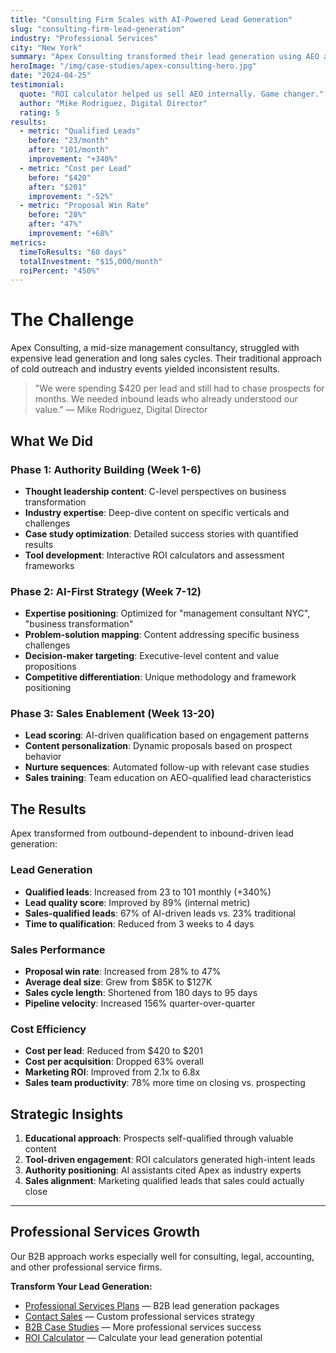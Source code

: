 ```yaml
---
title: "Consulting Firm Scales with AI-Powered Lead Generation"
slug: "consulting-firm-lead-generation"
industry: "Professional Services"
city: "New York"
summary: "Apex Consulting transformed their lead generation using AEO and targeted ads, increasing qualified leads by 340% while reducing cost per lead by 52%."
heroImage: "/img/case-studies/apex-consulting-hero.jpg"
date: "2024-04-25"
testimonial:
  quote: "ROI calculator helped us sell AEO internally. Game changer."
  author: "Mike Rodriguez, Digital Director"
  rating: 5
results:
  - metric: "Qualified Leads"
    before: "23/month"
    after: "101/month"
    improvement: "+340%"
  - metric: "Cost per Lead"
    before: "$420"
    after: "$201"
    improvement: "-52%"
  - metric: "Proposal Win Rate"
    before: "28%"
    after: "47%"
    improvement: "+68%"
metrics:
  timeToResults: "60 days"
  totalInvestment: "$15,000/month"
  roiPercent: "450%"
---
```


# The Challenge

Apex Consulting, a mid-size management consultancy, struggled with expensive lead generation and long sales cycles. Their traditional approach of cold outreach and industry events yielded inconsistent results.

> "We were spending $420 per lead and still had to chase prospects for months. We needed inbound leads who already understood our value." — Mike Rodriguez, Digital Director

## What We Did

### Phase 1: Authority Building (Week 1-6)
- **Thought leadership content**: C-level perspectives on business transformation
- **Industry expertise**: Deep-dive content on specific verticals and challenges
- **Case study optimization**: Detailed success stories with quantified results
- **Tool development**: Interactive ROI calculators and assessment frameworks

### Phase 2: AI-First Strategy (Week 7-12)
- **Expertise positioning**: Optimized for "management consultant NYC", "business transformation"
- **Problem-solution mapping**: Content addressing specific business challenges
- **Decision-maker targeting**: Executive-level content and value propositions
- **Competitive differentiation**: Unique methodology and framework positioning

### Phase 3: Sales Enablement (Week 13-20)
- **Lead scoring**: AI-driven qualification based on engagement patterns
- **Content personalization**: Dynamic proposals based on prospect behavior
- **Nurture sequences**: Automated follow-up with relevant case studies
- **Sales training**: Team education on AEO-qualified lead characteristics

## The Results

Apex transformed from outbound-dependent to inbound-driven lead generation:

### Lead Generation
- **Qualified leads**: Increased from 23 to 101 monthly (+340%)
- **Lead quality score**: Improved by 89% (internal metric)
- **Sales-qualified leads**: 67% of AI-driven leads vs. 23% traditional
- **Time to qualification**: Reduced from 3 weeks to 4 days

### Sales Performance
- **Proposal win rate**: Increased from 28% to 47%
- **Average deal size**: Grew from $85K to $127K
- **Sales cycle length**: Shortened from 180 days to 95 days
- **Pipeline velocity**: Increased 156% quarter-over-quarter

### Cost Efficiency
- **Cost per lead**: Reduced from $420 to $201
- **Cost per acquisition**: Dropped 63% overall
- **Marketing ROI**: Improved from 2.1x to 6.8x
- **Sales team productivity**: 78% more time on closing vs. prospecting

## Strategic Insights

1. **Educational approach**: Prospects self-qualified through valuable content
2. **Tool-driven engagement**: ROI calculators generated high-intent leads
3. **Authority positioning**: AI assistants cited Apex as industry experts
4. **Sales alignment**: Marketing qualified leads that sales could actually close

---

## Professional Services Growth

Our B2B approach works especially well for consulting, legal, accounting, and other professional service firms.

**Transform Your Lead Generation:**
- [Professional Services Plans](/plans) — B2B lead generation packages
- [Contact Sales](/contact) — Custom professional services strategy
- [B2B Case Studies](/case-studies) — More professional services success
- [ROI Calculator](/calculators/roi) — Calculate your lead generation potential
